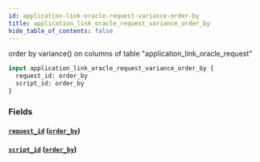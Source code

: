 ```yaml
---
id: application-link-oracle-request-variance-order-by
title: application_link_oracle_request_variance_order_by
hide_table_of_contents: false
---
```



order by variance() on columns of table "application_link_oracle_request"

```graphql
input application_link_oracle_request_variance_order_by {
  request_id: order_by
  script_id: order_by
}
```


### Fields

#### [`request_id`](#) ([`order_by`](../enums/order-by))




#### [`script_id`](#) ([`order_by`](../enums/order-by))







